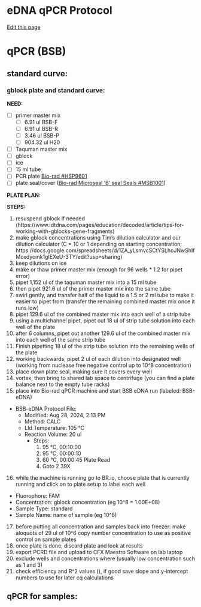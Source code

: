 # eDNA qPCR Protocol
[Edit this page](https://github.com/remygatins/GatinsLabProtocols/edit/main/lab_molec_eDNA_qpcr.qmd)

# qPCR (BSB)

## standard curve:

### gblock plate and standard curve:

**NEED:**

- [ ] primer master mix
  - [ ] 6.91 ul BSB-F 
  - [ ] 6.91 ul BSB-R
  - [ ] 3.46 ul BSB-P
  - [ ] 904.32 ul H20
- [ ] Taquman master mix
- [ ] gblock
- [ ] ice
- [ ] 15 ml tube
- [ ] PCR plate [Bio-rad #HSP9601](https://www.bio-rad.com/en-us/sku/HSP9601-hard-shell-96-well-pcr-plates-low-profile-thin-wall-skirted-white-clear?ID=HSP9601)
- [ ] plate seal/cover ([Bio-rad Microseal 'B' seal Seals #MSB1001](https://www.bio-rad.com/en-us/sku/17010701-microseal-b-pcr-plate-sealing-film-adhesive-optical?ID=17010701))

**PLATE PLAN:**

**STEPS:**

1. resuspend gblock if needed (https://www.idtdna.com/pages/education/decoded/article/tips-for-working-with-gblocks-gene-fragments)
2. make gblock concentrations using Tim's dilution calculator and our dilution calculator (C = 10 or 1 depending on starting concentration; https://docs.google.com/spreadsheets/d/1ZA_yLsmvcSCtYSLhoJNwShIfMoxdycmk1gIEXeU-3TY/edit?usp=sharing)
3. keep dilutions on ice
4. make or thaw primer master mix (enough for 96 wells * 1.2 for pipet error)
5. pipet 1,152 ul of the taquman master mix into a 15 ml tube
6. then pipet 921.6 ul of the primer master mix into the same tube
7. swirl gently, and transfer half of the liquid to a 1.5 or 2 ml tube to make it easier to pipet from (transfer the remaining combined master mix once it runs low)
8. pipet 129.6 ul of the combined master mix into each well of a strip tube
9. using a multichannel pipet, pipet out 18 ul of strip tube solution into each well of the plate
10. after 6 columns, pipet out another 129.6 ul of the combined master mix into each well of the same strip tube
11. Finish pipetting 18 ul of the strip tube solution into the remaining wells of the plate
12. working backwards, pipet 2 ul of each dilution into designated well (working from nuclease free negative control up to 10^8 concentration)
13. place down plate seal, making sure it covers every well
14. vortex, then bring to shared lab space to centrifuge (you can find a plate balance next to the empty tube racks)
15. place into Bio-rad qPCR machine and start BSB eDNA run (labeled: BSB-eDNA)
  - BSB-eDNA Protocol File:
    - Modified: Aug 28, 2024, 2:13 PM
    - Method: CALC
    - LId Temperature: 105 °C
    - Reaction Volume: 20 ul
      - Steps:
        1. 95 °C, 00:10:00
        2. 95 °C, 00:00:10
        3. 60 °C, 00:00:45
        Plate Read
        4. Goto 2 39X
16. while the machine is running go to BR.io, choose plate that is currently running and click on to plate setup to label each well
  - Fluorophore: FAM
  - Concentration: gblock concentration (eg 10^8 = 1.00E+08)
  - Sample Type: standard
  - Sample Name: name of sample (eg 10^8)
17. before putting all concentration and samples back into freezer: make aloquots of 29 ul of 10^6 copy number concentration to use as positive control on sample plates
18. once plate is done, discard plate and look at results
19. export PCRD file and upload to CFX Maestro Software on lab laptop
20. exclude wells and concentrations where (usually low concentration such as 1 and 3)
21. check efficiency and R^2 values (), if good save slope and y-intercept numbers to use for later cq calculations

## qPCR for samples:
